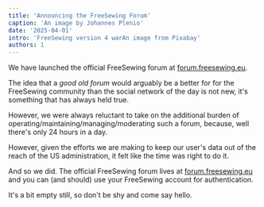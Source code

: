 ```yaml
---
title: 'Announcing the FreeSewing Forum'
caption: 'An image by Johannes Plenio'
date: '2025-04-01'
intro: 'FreeSewing version 4 warAn image from Pixabay'
authors: 1
---
```


We have launched the official FreeSewing forum at
[forum.freesewing.eu](https://forum.freesewing.eu/).

<!-- truncate -->

The idea that a _good old forum_ would arguably be a better for for the
FreeSewing community than the social network of the day is not new, it's
something that has always held true.

However, we were always reluctant to take on the additional burden of
operating/maintaining/managing/moderating such a forum, because, well there's
only 24 hours in a day.

However, given the efforts we are making to keep our user's data out of the
reach of the US administration, it felt like the time was right to do it.

And so we did. The official FreeSewing forum lives at
[forum.freesewing.eu](https://forum.freesewing.eu/) and you can (and should)
use your FreeSewing account for authentication.

It's a bit empty still, so don't be shy and come say hello.

